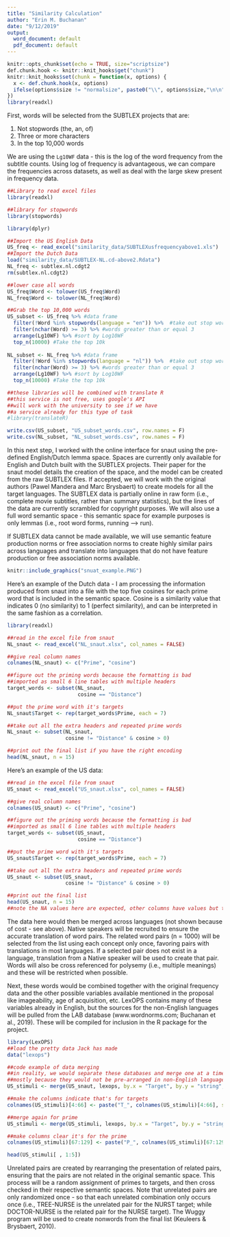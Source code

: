 ```yaml
---
title: "Similarity Calculation"
author: "Erin M. Buchanan"
date: "9/12/2019"
output:
  word_document: default
  pdf_document: default
---
```


```r
knitr::opts_chunk$set(echo = TRUE, size="scriptsize")
def.chunk.hook <- knitr::knit_hooks$get("chunk")
knitr::knit_hooks$set(chunk = function(x, options) {
  x <- def.chunk.hook(x, options)
  ifelse(options$size != "normalsize", paste0("\\", options$size,"\n\n", x, "\n\n \\normalsize"), x)
})
library(readxl)
```

First, words will be selected from the SUBTLEX projects that are:

  1) Not stopwords (the, an, of)
  2) Three or more characters
  3) In the top 10,000 words
  
We are using the `Lg10WF` data - this is the log of the word frequency from the subtitle counts. Using log of frequency is advantageous, we can compare the frequencies across datasets, as well as deal with the large skew present in frequency data.  

```r
##Library to read excel files
library(readxl)

##library for stopwords
library(stopwords)

library(dplyr)

##Import the US English Data
US_freq <- read_excel("similarity_data/SUBTLEXusfrequencyabove1.xls")
##Import the Dutch Data
load("similarity_data/SUBTLEX-NL.cd-above2.Rdata")
NL_freq <- subtlex.nl.cdgt2
rm(subtlex.nl.cdgt2)

##lower case all words
US_freq$Word <- tolower(US_freq$Word)
NL_freq$Word <- tolower(NL_freq$Word)

##Grab the top 10,000 words 
US_subset <- US_freq %>% #data frame
  filter(!Word %in% stopwords(language = "en")) %>%  #take out stop words 
  filter(nchar(Word) >= 3) %>% #words greater than or equal 3
  arrange(Lg10WF) %>% #sort by Log10WF 
  top_n(10000) #Take the top 10k
  
NL_subset <- NL_freq %>% #data frame
  filter(!Word %in% stopwords(language = "nl")) %>%  #take out stop words 
  filter(nchar(Word) >= 3) %>% #words greater than or equal 3
  arrange(Lg10WF) %>% #sort by Log10WF 
  top_n(10000) #Take the top 10k

##these libraries will be combined with translate R
##this service is not free, uses google's API
##will work with the university to see if we have
##a service already for this type of task 
#library(translateR)

write.csv(US_subset, "US_subset_words.csv", row.names = F)
write.csv(NL_subset, "NL_subset_words.csv", row.names = F)
```

In this next step, I worked with the online interface for snaut using the pre-defined English/Dutch lemma space. Spaces are currently only available for English and Dutch built with the SUBTLEX projects. Their paper for the snaut model details the creation of the space, and the model can be created from the raw SUBTLEX files. If accepted, we will work with the original authors (Pawel Mandera and Marc Brysbaert) to create models for all the target languages. The SUBTLEX data is partially online in raw form (i.e., complete movie subtitles, rather than summary statistics), but the lines of the data are currently scrambled for copyright purposes. We will also use a full word semantic space - this semantic space for example purposes is only lemmas (i.e., root word forms, running --> run). 

If SUBTLEX data cannot be made available, we will use semantic feature production norms or free association norms to create highly similar pairs across languages and translate into languages that do not have feature production or free association norms available. 

```r
knitr::include_graphics("snuat_example.PNG")
```

Here's an example of the Dutch data - I am processing the information produced from snaut into a file with the top five cosines for each prime word that is included in the semantic space. Cosine is a similarity value that indicates 0 (no similarity) to 1 (perfect similarity), and can be interpreted in the same fashion as a correlation. 

```r
library(readxl)

##read in the excel file from snaut
NL_snaut <- read_excel("NL_snaut.xlsx", col_names = FALSE)

##give real column names
colnames(NL_snaut) <- c("Prime", "cosine")

##figure out the priming words because the formatting is bad
##imported as small 6 line tables with multiple headers
target_words <- subset(NL_snaut, 
                       cosine == "Distance")

##put the prime word with it's targets 
NL_snaut$Target <- rep(target_words$Prime, each = 7)

##take out all the extra headers and repeated prime words
NL_snaut <- subset(NL_snaut,
                   cosine != "Distance" & cosine > 0)

##print out the final list if you have the right encoding 
head(NL_snaut, n = 15)
```

Here's an example of the US data: 

```r
##read in the excel file from snaut
US_snaut <- read_excel("US_snaut.xlsx", col_names = FALSE)

##give real column names
colnames(US_snaut) <- c("Prime", "cosine")

##figure out the priming words because the formatting is bad
##imported as small 6 line tables with multiple headers
target_words <- subset(US_snaut, 
                       cosine == "Distance")

##put the prime word with it's targets 
US_snaut$Target <- rep(target_words$Prime, each = 7)

##take out all the extra headers and repeated prime words
US_snaut <- subset(US_snaut,
                   cosine != "Distance" & cosine > 0)

##print out the final list 
head(US_snaut, n = 15)
##note the NA values here are expected, other columns have values but there's 129 of them, which is silly to print out 
```

The data here would then be merged across languages (not shown because of cost - see above). Native speakers will be recruited to ensure the accurate translation of word pairs. The related word pairs (n = 1000) will be selected from the list using each concept only once, favoring pairs with translations in most languages. If a selected pair does not exist in a language, translation from a Native speaker will be used to create that pair. Words will also be cross referenced for polysemy (i.e., multiple meanings) and these will be restricted when possible. 

Next, these words would be combined together with the original frequency data and the other possible variables available mentioned in the proposal like imageability, age of acquisition, etc. LexOPS contains many of these variables already in English, but the sources for the non-English languages will be pulled from the LAB database (www.wordnorms.com; Buchanan et al., 2019). These will be compiled for inclusion in the R package for the project. 

```r
library(LexOPS)
##load the pretty data Jack has made
data("lexops")

##code example of data merging
##in reality, we would separate these databases and merge one at a time
##mostly because they would not be pre-arranged in non-English languages
US_stimuli <- merge(US_snaut, lexops, by.x = "Target", by.y = "string", all.x = T)

##make the columns indicate that's for targets
colnames(US_stimuli)[4:66] <- paste("T_", colnames(US_stimuli)[4:66], sep = "")

##merge again for prime
US_stimuli <- merge(US_stimuli, lexops, by.x = "Target", by.y = "string", all.x = T)

##make columns clear it's for the prime
colnames(US_stimuli)[67:129] <- paste("P_", colnames(US_stimuli)[67:129], sep = "")

head(US_stimuli[ , 1:5])
```

Unrelated pairs are created by rearranging the presentation of related pairs, ensuring that the pairs are not related in the original semantic space. This process will be a random assignment of primes to targets, and then cross checked in their respective semantic spaces. Note that unrelated pairs are only randomized once - so that each unrelated combination only occurs once (i.e., TREE-NURSE is the unrelated pair for the NURST target; while DOCTOR-NURSE is the related pair for the NURSE target). The Wuggy program will be used to create nonwords from the final list (Keuleers & Brysbaert, 2010).
